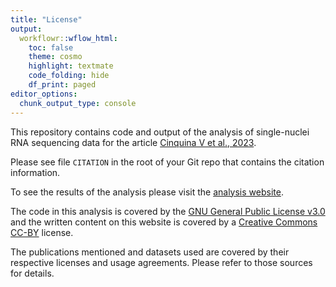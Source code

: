 ```yaml
---
title: "License"
output:
  workflowr::wflow_html:
    toc: false
    theme: cosmo
    highlight: textmate
    code_folding: hide
    df_print: paged
editor_options:
  chunk_output_type: console
---
```


This repository contains code and output of the analysis of single-nuclei
RNA sequencing data for the article [Cinquina V et al., 2023][publication].


Please see file `CITATION` in the root of your Git repo that contains 
the citation information.


To see the results of the analysis please visit 
the [analysis website][website].


The code in this analysis is covered by the
[GNU General Public License v3.0][gpl] and the written content on this website
is covered by a [Creative Commons CC-BY][cc] license.


The publications mentioned and datasets used are covered by their respective 
licenses and usage agreements. Please refer to those sources for details.



[publication]: https://doi.org/ "Cinquina V et al., "
[website]: https://harkany-lab.github.io/Hevesi_2023/index.html "Analysis website"
[gpl]: https://choosealicense.com/licenses/gpl-3.0/ "GPL-3.0 License"
[cc]: https://creativecommons.org/licenses/by/4.0/ "CC-BY License"
